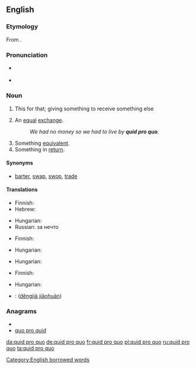{{was wotd|2009|August|17}}
==English==

===Etymology===
From {{etyl|la|en}}.

===Pronunciation===
* {{a|UK}} {{IPA|/ˌkwɪd.pɹəʊˈkwəʊ/}}
* {{a|US}} {{IPA|/ˌkwɪd.pɹoʊˈkwoʊ/}}

===Noun===
{{en-noun|sg=[[quid]] [[pro]] [[quo]]|pl=quid pro quos|pl2=quae pro quibus|pl3=quid pro quibus|pl4=quid pro quibus}}

# {{legal}} This for that; giving something to receive something else
# An [[equal]] [[exchange]].
#: ''We had no money so we had to live by '''quid pro quo'''.''
# Something [[equivalent]].
# Something in [[return]].

====Synonyms====
* {{sense|an equal exchange}} [[barter]], [[swap]], [[swop]], [[trade]]

====Translations====
{{trans-top|this for that}}
* Finnish: {{t-|fi|vaihtokauppa}}
* Hebrew: {{t|he|יד רוחצת יד}}
{{trans-mid}}
* Hungarian: {{t|hu|viszontszolgáltatás}}
* Russian: {{t+|ru|нечто}} за нечто
{{trans-bottom}}

{{trans-top|equal exchange}}
* Finnish: {{t-|fi|vaihtokauppa}}
{{trans-mid}}
* Hungarian: {{t|hu|ellenszolgáltatás}}
{{trans-bottom}}

{{trans-top|something equivalent}}
* Hungarian: {{t|hu|egyenérték}}
{{trans-mid}}
{{trans-bottom}}

{{trans-top|something in return}}
* Finnish: {{t|fi|vastasuoritus}}
{{trans-mid}}
* Hungarian: {{t|hu|ellenérték}}
{{trans-bottom}}

{{checktrans-top}}
* {{ttbc|Mandarin}}: {{zh-ts|等價交換|等价交换}} ([[děngjià jiāohuàn]])
{{checktrans-bottom}}

===Anagrams===
* {{alphagram|dioopqqruu}}
* [[quo pro quid#English|quo pro quid]]

[[Category:English borrowed words]]

[[da:quid pro quo]]
[[de:quid pro quo]]
[[fr:quid pro quo]]
[[pl:quid pro quo]]
[[ru:quid pro quo]]
[[ta:quid pro quo]]